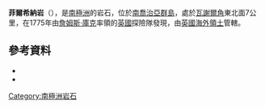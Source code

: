 {{coord|54|42|S|35|44|W|source:GNIS|display=title}}

'''菲爾希納岩'''（{{lang-en|Filchner Rocks}}），是[[南極洲|南極洲]]的岩石，位於[[南喬治亞群島|南喬治亞群島]]，處於[[瓦謝爾角|瓦謝爾角]]東北面7公里，在1775年由[[詹姆斯·庫克|詹姆斯·庫克]]率領的[[英國|英國]]探險隊發現，由[[英國海外領土|英國海外領土]]管轄。

==參考資料==
*{{cite gnis | type = antarid | id = 4895| name = Filchner Rocks | accessdate = 2012-03-22}}
*{{usgs-gazetteer|id=4895}}

{{Antarctica-geo-stub}}
[[Category:南極洲岩石|Category:南極洲岩石]]